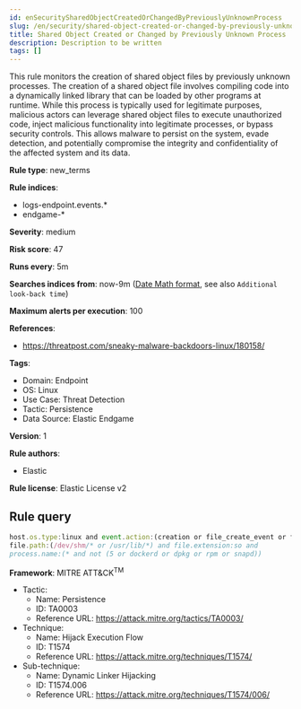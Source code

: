 ```yaml
---
id: enSecuritySharedObjectCreatedOrChangedByPreviouslyUnknownProcess
slug: /en/security/shared-object-created-or-changed-by-previously-unknown-process
title: Shared Object Created or Changed by Previously Unknown Process
description: Description to be written
tags: []
---
```


<div id="shared-object-created-or-changed-by-previously-unknown-process"></div>

This rule monitors the creation of shared object files by previously unknown processes. The creation of a shared object file involves compiling code into a dynamically linked library that can be loaded by other programs at runtime. While this process is typically used for legitimate purposes, malicious actors can leverage shared object files to execute unauthorized code, inject malicious functionality into legitimate processes, or bypass security controls. This allows malware to persist on the system, evade detection, and potentially compromise the integrity and confidentiality of the affected system and its data.

**Rule type**: new_terms

**Rule indices**: 

* logs-endpoint.events.*
* endgame-*

**Severity**: medium

**Risk score**: 47

**Runs every**: 5m

**Searches indices from**: now-9m ([Date Math format](((ref))/common-options.html#date-math), see also <DocLink id="enSecurityRulesUiCreate" section="set-the-rules-schedule">`Additional look-back time`</DocLink>)

**Maximum alerts per execution**: 100

**References**: 

* https://threatpost.com/sneaky-malware-backdoors-linux/180158/

**Tags**: 

* Domain: Endpoint
* OS: Linux
* Use Case: Threat Detection
* Tactic: Persistence
* Data Source: Elastic Endgame

**Version**: 1

**Rule authors**: 

* Elastic

**Rule license**: Elastic License v2

## Rule query

```js
host.os.type:linux and event.action:(creation or file_create_event or file_rename_event or rename) and 
file.path:(/dev/shm/* or /usr/lib/*) and file.extension:so and 
process.name:(* and not (5 or dockerd or dpkg or rpm or snapd))

```

**Framework**: MITRE ATT&CK<sup>TM</sup>

* Tactic:
    * Name: Persistence
    * ID: TA0003
    * Reference URL: https://attack.mitre.org/tactics/TA0003/
* Technique:
    * Name: Hijack Execution Flow
    * ID: T1574
    * Reference URL: https://attack.mitre.org/techniques/T1574/
* Sub-technique:
    * Name: Dynamic Linker Hijacking
    * ID: T1574.006
    * Reference URL: https://attack.mitre.org/techniques/T1574/006/

